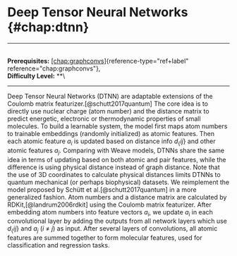 # Deep Tensor Neural Networks \{#chap:dtnn\}

------------------------------------------------------------------------

\
**Prerequisites:**
[\[chap:graphconvs\]](#chap:graphconvs)\{reference-type="ref+label"
reference="chap:graphconvs"\},\
**Difficulty Level:** \*\*\

------------------------------------------------------------------------

Deep Tensor Neural Networks (DTNN) are adaptable extensions of the
Coulomb matrix featurizer.[@schutt2017quantum] The core idea is to
directly use nuclear charge (atom number) and the distance matrix to
predict energetic, electronic or thermodynamic properties of small
molecules. To build a learnable system, the model first maps atom
numbers to trainable embeddings (randomly initialized) as atomic
features. Then each atomic feature $a_i$ is updated based on distance
info $d_\{ij\}$ and other atomic features $a_j$. Comparing with Weave
models, DTNNs share the same idea in terms of updating based on both
atomic and pair features, while the difference is using physical
distance instead of graph distance. Note that the use of 3D coordinates
to calculate physical distances limits DTNNs to quantum mechanical (or
perhaps biophysical) datasets. We reimplement the model proposed by
Schütt et al.[@schutt2017quantum] in a more generalized fashion. Atom
numbers and a distance matrix are calculated by
RDKit,[@landrum2006rdkit] using the Coulomb matrix featurizer. After
embedding atom numbers into feature vectors $a_i$, we update $a_i$ in
each convolutional layer by adding the outputs from all network layers
which use $d_\{ij\}$ and $a_j$ ($i$ $\neq$ $j$) as input. After several
layers of convolutions, all atomic features are summed together to form
molecular features, used for classification and regression tasks.
